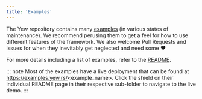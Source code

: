 ```yaml
---
title: 'Examples'
---
```


The Yew repository contains many [examples] (in various states of maintenance).
We recommend perusing them to get a feel for how to use different features of the framework.
We also welcome Pull Requests and issues for when they inevitably get neglected and need some ♥️

For more details including a list of examples, refer to the [README][examples].

::: note
Most of the examples have a live deployment that can be found at https://examples.yew.rs/<example_name>.
Click the shield on their individual README page in their respective sub-folder to navigate to the live demo.
:::

[examples]: https://github.com/yewstack/yew/tree/master/examples

